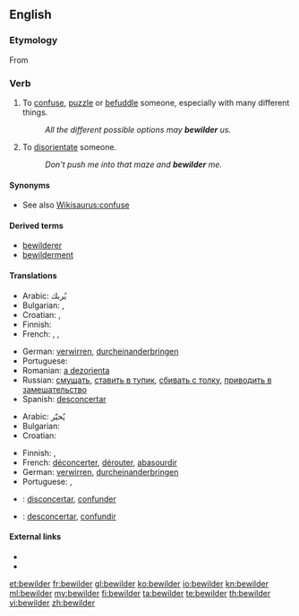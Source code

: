 ==English==

===Etymology===
From {{prefix|be|wilder}}

===Verb===
{{en-verb}}

# {{transitive}} To [[confuse]], [[puzzle]] or [[befuddle]] someone, especially with many different things.
#: ''All the different possible options may '''bewilder''' us.''
# {{transitive}} To [[disorientate]] someone.
#: ''Don't push me into that maze and '''bewilder''' me.''

====Synonyms====
* See also [[Wikisaurus:confuse]]

====Derived terms====
* [[bewilderer]]
* [[bewilderment]]

====Translations====
{{trans-top|confuse}}
* Arabic: يُربك
* Bulgarian: {{t|bg|смущавам}},  {{t+|bg|озадачавам}}
* Croatian: {{t|hr|zbuniti|alt=zbúniti}}, {{t-|hr|smesti|alt=smȅsti}}
* Finnish: {{t+|fi|hämmentää}}
* French: {{t+|fr|déconcerter}}, {{t+|fr|dérouter}}, {{t+|fr|abasourdir}}
{{trans-mid}}
* German: [[verwirren]], [[durcheinanderbringen]]
* Portuguese: {{t+|pt|confundir}}
* Romanian: [[a dezorienta]]
* Russian: [[смущать]], [[ставить в тупик]], [[сбивать с толку]], [[приводить в замешательство]]
* Spanish: [[desconcertar]]
{{trans-bottom}}

{{trans-top|disorientate}}
* Arabic: يُحيّر
* Bulgarian: {{t|bg|обърквам}}
* Croatian: {{t|hr|dezorijentirati|alt=dezorijentírati}}
{{trans-mid}}
* Finnish: {{t-|fi|eksyttää}}, {{t-|fi|harhauttaa}}
* French: [[déconcerter]], [[dérouter]], [[abasourdir]]
* German: [[verwirren]], [[durcheinanderbringen]]
* Portuguese: {{t-|pt|desorientar}}, {{t|pt|desconcertar}}
{{trans-bottom}}

{{checktrans-top}}
* {{ttbc|Interlingua}}: [[disconcertar]], [[confunder]]
* {{ttbc|es}}: [[desconcertar]], [[confundir]]
{{trans-bottom}}

====External links====
* {{R:Webster 1913}}
* {{R:Century 1911}}

[[et:bewilder]]
[[fr:bewilder]]
[[gl:bewilder]]
[[ko:bewilder]]
[[io:bewilder]]
[[kn:bewilder]]
[[ml:bewilder]]
[[my:bewilder]]
[[fi:bewilder]]
[[ta:bewilder]]
[[te:bewilder]]
[[th:bewilder]]
[[vi:bewilder]]
[[zh:bewilder]]